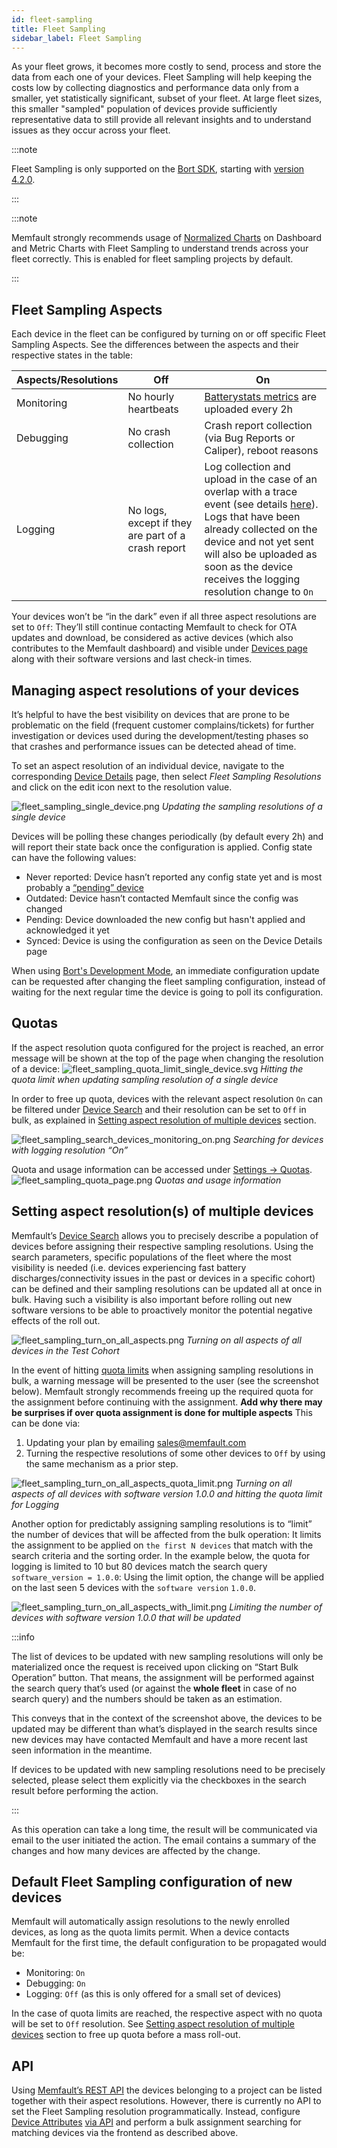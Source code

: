 ```yaml
---
id: fleet-sampling
title: Fleet Sampling
sidebar_label: Fleet Sampling
---
```



As your fleet grows, it becomes more costly to send, process and store the data
from each one of your devices. Fleet Sampling will help keeping the costs low by
collecting diagnostics and performance data only from a smaller, yet
statistically significant, subset of your fleet. At large fleet sizes, this
smaller "sampled" population of devices provide sufficiently representative data
to still provide all relevant insights and to understand issues as they occur
across your fleet.

:::note

Fleet Sampling is only supported on the
[Bort SDK](https://github.com/memfault/bort), starting with
[version 4.2.0](https://github.com/memfault/bort/blob/master/CHANGELOG.md#v420---september-14th-2022).

:::

:::note

Memfault strongly recommends usage of
[Normalized Charts](/docs/platform/charts/#chart-normalization) on Dashboard and
Metric Charts with Fleet Sampling to understand trends across your fleet
correctly. This is enabled for fleet sampling projects by default.

:::

## Fleet Sampling Aspects

Each device in the fleet can be configured by turning on or off specific Fleet
Sampling Aspects. See the differences between the aspects and their respective
states in the table:

| Aspects/Resolutions | Off                                                | On                                                                                                                                                                                                                                                                                                 |
| ------------------- | -------------------------------------------------- | -------------------------------------------------------------------------------------------------------------------------------------------------------------------------------------------------------------------------------------------------------------------------------------------------- |
| Monitoring          | No hourly heartbeats                               | [Batterystats metrics](/docs/android/android-builtin-metrics#battery-and-related-metrics) are uploaded every 2h                                                                                                                                                                                    |
| Debugging           | No crash collection                                | Crash report collection (via Bug Reports or Caliper), reboot reasons                                                                                                                                                                                                                               |
| Logging             | No logs, except if they are part of a crash report | Log collection and upload in the case of an overlap with a trace event (see details [here](/docs/android/android-logging/)). <br />Logs that have been already collected on the device and not yet sent will also be uploaded as soon as the device receives the logging resolution change to `On` |

Your devices won’t be “in the dark” even if all three aspect resolutions are set
to `Off`: They’ll still continue contacting Memfault to check for OTA updates
and download, be considered as active devices (which also contributes to the
Memfault dashboard) and visible under
[Devices page](https://app.memfault.com/organizations/-/projects/-/devices)
along with their software versions and last check-in times.

## Managing aspect resolutions of your devices

It’s helpful to have the best visibility on devices that are prone to be
problematic on the field (frequent customer complains/tickets) for further
investigation or devices used during the development/testing phases so that
crashes and performance issues can be detected ahead of time.

To set an aspect resolution of an individual device, navigate to the
corresponding
[Device Details](/docs/platform/inspecting-a-device#device-details) page, then
select _Fleet Sampling Resolutions_ and click on the edit icon
<DeviceDetailEditButton /> next to the resolution value.

![fleet_sampling_single_device.png](/img/docs/platform/fleet-sampling-single-device.png)
_Updating the sampling resolutions of a single device_

Devices will be polling these changes periodically (by default every 2h) and
will report their state back once the configuration is applied. Config state can
have the following values:

- Never reported: Device hasn’t reported any config state yet and is most
  probably a [“pending” device](/docs/platform/memfault-terminology)
- Outdated: Device hasn’t contacted Memfault since the config was changed
- Pending: Device downloaded the new config but hasn't applied and acknowledged
  it yet
- Synced: Device is using the configuration as seen on the Device Details page

When using
[Bort's Development Mode](/docs/android/android-getting-started-guide/#development-mode-since-bort-420),
an immediate configuration update can be requested after changing the fleet
sampling configuration, instead of waiting for the next regular time the device
is going to poll its configuration.

## Quotas

If the aspect resolution quota configured for the project is reached, an error
message will be shown at the top of the page when changing the resolution of a
device:
![fleet_sampling_quota_limit_single_device.svg](/img/docs/platform/fleet_sampling_quota_limit_single_device.svg)
_Hitting the quota limit when updating sampling resolution of a single device_

In order to free up quota, devices with the relevant aspect resolution `On` can
be filtered under
[Device Search](https://app.memfault.com/organizations/-/projects/-/devices) and
their resolution can be set to `Off` in bulk, as explained in
[Setting aspect resolution of multiple devices](#setting-aspect-resolutions-of-multiple-devices)
section.

![fleet_sampling_search_devices_monitoring_on.png](/img/docs/platform/fleet_sampling_search_devices_monitoring_on.png)
_Searching for devices with logging resolution “On”_

Quota and usage information can be accessed under
[Settings → Quotas](https://app.memfault.com/organizations/-/projects/-/settings/quotas).
![fleet_sampling_quota_page.png](/img/docs/platform/fleet_sampling_quota_page.png)
_Quotas and usage information_

## Setting aspect resolution(s) of multiple devices

Memfault’s
[Device Search](https://app.memfault.com/organizations/-/projects/-/devices)
allows you to precisely describe a population of devices before assigning their
respective sampling resolutions. Using the search parameters, specific
populations of the fleet where the most visibility is needed (i.e. devices
experiencing fast battery discharges/connectivity issues in the past or devices
in a specific cohort) can be defined and their sampling resolutions can be
updated all at once in bulk. Having such a visibility is also important before
rolling out new software versions to be able to proactively monitor the
potential negative effects of the roll out.

![fleet_sampling_turn_on_all_aspects.png](/img/docs/platform/fleet_sampling_turn_on_all_aspects.png)
_Turning on all aspects of all devices in the Test Cohort_

In the event of hitting [quota limits](#quotas) when assigning sampling
resolutions in bulk, a warning message will be presented to the user (see the
screenshot below). Memfault strongly recommends freeing up the required quota
for the assignment before continuing with the assignment. **Add why there may be
surprises if over quota assignment is done for multiple aspects** This can be
done via:

1. Updating your plan by emailing sales@memfault.com
2. Turning the respective resolutions of some other devices to `Off` by using
   the same mechanism as a prior step.

![fleet_sampling_turn_on_all_aspects_quota_limit.png](/img/docs/platform/fleet_sampling_turn_on_all_aspects_quota_limit.png)
_Turning on all aspects of all devices with software version 1.0.0 and hitting
the quota limit for Logging_

Another option for predictably assigning sampling resolutions is to “limit” the
number of devices that will be affected from the bulk operation: It limits the
assignment to be applied on `the first N devices` that match with the search
criteria and the sorting order. In the example below, the quota for logging is
limited to 10 but 80 devices match the search query `software_version = 1.0.0`:
Using the limit option, the change will be applied on the last seen 5 devices
with the `software version` `1.0.0`.

![fleet_sampling_turn_on_all_aspects_with_limit.png](/img/docs/platform/fleet_sampling_turn_on_all_aspects_with_limit.png)
_Limiting the number of devices with software version 1.0.0 that will be
updated_

:::info

The list of devices to be updated with new sampling resolutions will only be
materialized once the request is received upon clicking on “Start Bulk
Operation” button. That means, the assignment will be performed against the
search query that’s used (or against the **whole fleet** in case of no search
query) and the numbers should be taken as an estimation.

This conveys that in the context of the screenshot above, the devices to be
updated may be different than what’s displayed in the search results since new
devices may have contacted Memfault and have a more recent last seen information
in the meantime.

If devices to be updated with new sampling resolutions need to be precisely
selected, please select them explicitly via the checkboxes in the search result
before performing the action.

:::

As this operation can take a long time, the result will be communicated via
email to the user initiated the action. The email contains a summary of the
changes and how many devices are affected by the change.

## Default Fleet Sampling configuration of new devices

Memfault will automatically assign resolutions to the newly enrolled devices, as
long as the quota limits permit. When a device contacts Memfault for the first
time, the default configuration to be propagated would be:

- Monitoring: `On`
- Debugging: `On`
- Logging: `Off` (as this is only offered for a small set of devices)

In the case of quota limits are reached, the respective aspect with no quota
will be set to `Off` resolution. See
[Setting aspect resolution of multiple devices](#setting-aspect-resolutions-of-multiple-devices)
section to free up quota before a mass roll-out.

## API

Using
[Memfault’s REST API](https://api-docs.memfault.com/#2634f3fb-d137-42a8-b093-e05d420b8932)
the devices belonging to a project can be listed together with their aspect
resolutions. However, there is currently no API to set the Fleet Sampling
resolution programmatically. Instead, configure
[Device Attributes](https://docs.memfault.com/docs/platform/metrics/#attributes)
[via API](https://api-docs.memfault.com/#f4e2584a-36f2-4184-82ec-3b9d0108588c)
and perform a bulk assignment searching for matching devices via the frontend as
described above.
